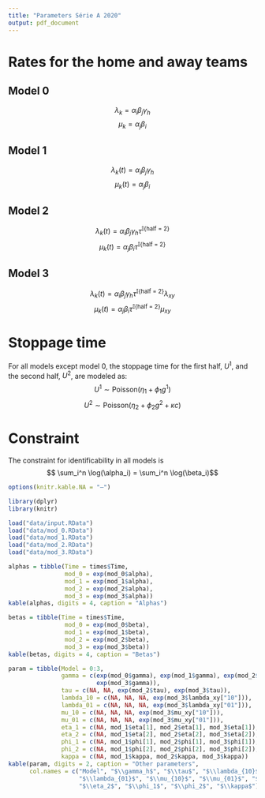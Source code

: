 ```yaml
---
title: "Parameters Série A 2020"
output: pdf_document
---
```


# Rates for the home and away teams

## Model 0
$$\lambda_k = \alpha_i \beta_j \gamma_h$$
$$\mu_k = \alpha_j \beta_i$$

\begin{itemize}
\item $i$: home team index;
\item $j$: away team index;
\item $\alpha$: attack strength parameter;
\item $1/\beta$: defense strength parameter;
\item $\gamma_h$: home advantage parameter.
\end{itemize}

## Model 1
$$\lambda_k(t) = \alpha_i \beta_j \gamma_h$$
$$\mu_k(t) = \alpha_j \beta_i$$

## Model 2
$$\lambda_k(t) = \alpha_i \beta_j \gamma_h \tau^{\mathbb{I}\{\text{half = 2}\}}$$
$$\mu_k(t) = \alpha_j \beta_i \tau^{\mathbb{I}\{\text{half = 2}\}}$$
\begin{itemize}
\item $\tau$: second half parameter.
\end{itemize}

## Model 3
$$\lambda_k(t) = \alpha_i \beta_j \gamma_h \tau^{\mathbb{I}\{\text{half = 2}\}} \lambda_{xy}$$
$$\mu_k(t) = \alpha_j \beta_i \tau^{\mathbb{I}\{\text{half = 2}\}} \mu_{xy}$$
\begin{itemize}
\item $\lambda_{xy} = \begin{cases}
 1, \text{ if $x = y$;}  \\
 \lambda_{10}, \text{ if $x > y$;} \\
 \lambda_{01}, \text{ if $x < y$;}
\end{cases}$

\item $\mu_{xy} = \begin{cases}
 1, \text{ if $x = y$;}  \\
 \mu_{10}, \text{ if $x > y$;} \\
 \mu_{01}, \text{ if $x < y$.}
\end{cases}$
\end{itemize}

# Stoppage time

For all models except model 0, the stoppage time for the first half, $U^1$, and the second half, $U^2$, are modeled as:
$$ U^1 \sim \text{Poisson} (\eta_1 + \phi_1 g^1  )$$
$$ U^2 \sim \text{Poisson} (\eta_2 + \phi_2 g^2 + \kappa c)$$
\begin{itemize}
\item $g^t$ is the amount of goals scored in half $t$ until minute 45;

\item $c = \begin{cases}
 1, \text{ if $|x - y| \leq 1$ at minute 45 of the second half;}  \\
 0, \text{ otherwise.}
\end{cases}$
\end{itemize}

# Constraint

The constraint for identificability in all models is
$$ \sum_i^n \log(\alpha_i) = \sum_i^n \log(\beta_i)$$
```r
options(knitr.kable.NA = "–")

library(dplyr)
library(knitr)

load("data/input.RData")
load("data/mod_0.RData")
load("data/mod_1.RData")
load("data/mod_2.RData")
load("data/mod_3.RData")
```

```r
alphas = tibble(Time = times$Time,
                mod_0 = exp(mod_0$alpha),
                mod_1 = exp(mod_1$alpha),
                mod_2 = exp(mod_2$alpha),
                mod_3 = exp(mod_3$alpha))
kable(alphas, digits = 4, caption = "Alphas")
```

```r
betas = tibble(Time = times$Time,
                mod_0 = exp(mod_0$beta),
                mod_1 = exp(mod_1$beta),
                mod_2 = exp(mod_2$beta),
                mod_3 = exp(mod_3$beta))
kable(betas, digits = 4, caption = "Betas")
```

```r
param = tibble(Model = 0:3,
               gamma = c(exp(mod_0$gamma), exp(mod_1$gamma), exp(mod_2$gamma), 
                         exp(mod_3$gamma)),
               tau = c(NA, NA, exp(mod_2$tau), exp(mod_3$tau)),
               lambda_10 = c(NA, NA, NA, exp(mod_3$lambda_xy["10"])),
               lambda_01 = c(NA, NA, NA, exp(mod_3$lambda_xy["01"])),
               mu_10 = c(NA, NA, NA, exp(mod_3$mu_xy["10"])),
               mu_01 = c(NA, NA, NA, exp(mod_3$mu_xy["01"])),
               eta_1 = c(NA, mod_1$eta[1], mod_2$eta[1], mod_3$eta[1]),
               eta_2 = c(NA, mod_1$eta[2], mod_2$eta[2], mod_3$eta[2]),
               phi_1 = c(NA, mod_1$phi[1], mod_2$phi[1], mod_3$phi[1]),
               phi_2 = c(NA, mod_1$phi[2], mod_2$phi[2], mod_3$phi[2]),
               kappa = c(NA, mod_1$kappa, mod_2$kappa, mod_3$kappa))
kable(param, digits = 2, caption = "Other parameters",
      col.names = c("Model", "$\\gamma_h$", "$\\tau$", "$\\lambda_{10}$",
                    "$\\lambda_{01}$", "$\\mu_{10}$", "$\\mu_{01}$", "$\\eta_1$",
                    "$\\eta_2$", "$\\phi_1$", "$\\phi_2$", "$\\kappa$"))
```

